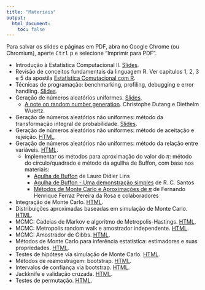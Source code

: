 ```yaml
---
title: "Materiais"
output:
  html_document:
    toc: false
---
```


<div class="alert alert-danger" role="alert">
Para salvar os slides e páginas em PDF, abra no Google Chrome (ou
Chromium), aperte <kbd>Ctrl</kbd> <kbd>p</kbd> e selecione "Imprimir para
PDF".
</div>


<!-- De acordo com os itens do [cronograma](aulas.html): -->

- Introdução à Estatística Computacional II.
[Slides](slides/00_intro.html).
- Revisão de conceitos fundamentais da linguagem R. Ver capítulos 1, 2,
   3 e 5 da apostila [Estatística Comutacional com
   R](http://cursos.leg.ufpr.br/ecr/).
- Técnicas de programação: benchmarking, profiling, debugging e error
   handling. [Slides](slides/01_tecnicas.html).
- Geração de números aleatórios uniformes.
   [Slides](slides/02_RNG_uniforme.html).
   - [A note on random number
     generation](http://cran-r.c3sl.ufpr.br/web/packages/randtoolbox/vignettes/fullpres.pdf).
     Christophe Dutang e Diethelm Wuertz.
- Geração de números aleatórios não uniformes: método da transformação
  integral de probabilidade. [Slides](slides/03_RNG_inversa.html).
- Geração de números aleatórios não uniformes: método de aceitação e
  rejeição. [HTML](04_RNG_aceitacao.html).
- Geração de números aleatórios não uniformes: método da relação entre
  variáveis. [HTML](05_RNG_transform.html).
   - Implementar os métodos para aproximação do valor do $\pi$: método do
   círculo/quadrado e método da agullha de Buffon, com base nos
   materiais:
     - [Agulha de Buffon](https://www.cin.ufpe.br/~ldl/buffon.pdf) de
     Lauro Didier Lins
     - [Agulha de Buffon - Uma demonstração
     simples](https://www.e-publicacoes.uerj.br/index.php/cadmat/article/view/11896/9319) de R. C. Santos
     - [Métodos de Monte Carlo e Aproximações de $\pi$](misc/montecarlopi.pdf) de Fernando Henrique Ferraz Pereira da Rosa e colaboradores
- Integração de Monte Carlo. [HTML](06_MC_intro.html).
- Distribuições aproximadas baseadas em simulação de Monte Carlo.
  [HTML](07_MC_aprox.html).
- MCMC: Cadeias de Markov e algoritmo de Metropolis-Hastings.
  [HTML](08_MCMC.html).
- MCMC: Metropolis random walk e amostrador independente.
[HTML](08_MCMC.html).
- MCMC: Amostrador de Gibbs. [HTML](08_MCMC.html).
- Métodos de Monte Carlo para inferência estatística: estimadores e
suas propriedades. [HTML](09_MC_inf_estimacao.html).
- Testes de hipótese via simulação de Monte Carlo.
    [HTML](09_MC_inf_testes.html).
- Métodos de reamostragem: bootstrap. [HTML](10_bootstrap.html).
- Intervalos de confiança via bootstrap. [HTML](10_bootstrap.html).
- Jackknife e validação cruzada. [HTML](11_jackknife.html).
- Testes de permutação. [HTML](12_permutacao.html).

<!-- ### Páginas -->

<!-- - [Funções, objetos e classes](objetos-classes.html). -->
<!-- - [Indexação e seleção condicional](indexacao-selecao.html). -->
<!-- - [Programando com dados](programacao.html). -->
<!-- - Geração de números aleatórios não uniformes: [método -->
<!--   de aceitação e rejeição](04_RNG_aceitacao.html). -->
<!-- - Geração de números aleatórios não uniformes: [método -->
<!--  da relação entre variáveis](05_RNG_transform.html). -->
<!-- - [Integração de Monte Carlo](06_MC_intro.html). -->
<!-- - Distribuições aproximadas baseadas em [simulação de -->
<!--   Monte Carlo](07_MC_aprox.html). -->
<!-- - MCMC: [Metropolis random walk e amostrador -->
<!--   independente](08_MCMC-1.html). -->
<!-- - MCMC: [Cadeias de Markov e algoritmo de -->
<!--   Metropolis-Hastings](08_MCMC-2.html). -->
<!-- - Métodos de Monte Carlo para inferência estatística: -->
<!--   [estimação intervalar](09_MC_inf-1.html). -->
<!-- - Métodos de Monte Carlo para inferência estatística: -->
<!--   [estimação pontual](09_MC_inf-2.html). -->
<!-- - Testes de hipótese via [simulação de Monte Carlo](09_MC_inf-3.html). -->
<!-- - Métodos de reamostragem: [bootstrap](10_bootstrap.html). -->

<!-- ### Slides -->

<!-- - Introdução à Estatística Computacional II. -->
<!--   [HTML](slides/00_intro.html). -->
<!-- - Técnicas de programação. [HTML](slides/01_tecnicas.html). -->
<!-- - Geração de números aleatórios uniformes. -->
<!--   [HTML](slides/02_RNG_uniforme.html). -->
<!-- - Geração de números aleatórios não uniformes: método -->
<!--   da transformação integral de probabilidade. -->
<!--   [HTML](slides/03_RNG_inversa.html). -->

<!-- ### Scripts -->

<!-- - Técnicas de programação. [R](slides/01_tecnicas.R). -->
<!-- - MCMC: Metropolis random walk e amostrador independente. -->
<!-- [R](scripts/08_MCMC-1.R). -->

<!-- ## Materiais gerais -->

<!-- - [Estatística computacional com R](http://cursos.leg.ufpr.br/ecr/) -->
<!--   (apostila da disciplina de Estatística Computacional I). -->
<!-- - Materiais da [oferta anterior](http://leg.ufpr.br/~walmes/ensino/EC2/) -->
<!--   (Prof. Walmes). -->

